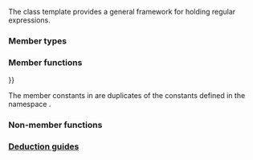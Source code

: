 {{cpp/title|basic_regex}}
{{cpp/regex/basic_regex/navbar}}
{{ddcl|header=regex|since=c++11|1=
template&lt;
    class CharT,
    class Traits = std::regex_traits&lt;CharT&gt;
&gt; class basic_regex;
}}

The class template {{tt|basic_regex}} provides a general framework for holding regular expressions. 

{{cpp/basic char typedefs|regex}}

===Member types===
{{dsc begin}}
{{dsc hitem|Member type|Definition}}
{{dsc|{{tt|value_type}}|{{tt|CharT}}}}
{{dsc|{{tt|traits_type}}|{{tt|Traits}}}}
{{dsc|{{tt|string_type}}|{{tt|Traits::string_type}}}}
{{dsc|{{tt|locale_type}}|{{tt|Traits::locale_type}}}}
{{dsc|{{tt|flag_type}}|{{lc|std::regex_constants::syntax_option_type}}}}
{{dsc end}}

===Member functions===
{{dsc begin}}
{{dsc inc|cpp/regex/basic_regex/dsc constructor}}
{{dsc inc|cpp/regex/basic_regex/dsc destructor}}
{{dsc inc|cpp/regex/basic_regex/dsc operator{{=}}}}
{{dsc inc|cpp/regex/basic_regex/dsc assign}}

{{dsc h2|Observers}}
{{dsc inc|cpp/regex/basic_regex/dsc mark_count}}
{{dsc inc|cpp/regex/basic_regex/dsc flags}}

{{dsc h2|Locale}}
{{dsc inc|cpp/regex/basic_regex/dsc getloc}}
{{dsc inc|cpp/regex/basic_regex/dsc imbue}}

{{dsc h2|Modifiers}}
{{dsc inc|cpp/regex/basic_regex/dsc swap}}

{{dsc h1|Constants}}
{{cpp/regex/syntax option type consts}}
{{dsc end}}
The member constants in {{tt|basic_regex}} are duplicates of the {{rlpt|syntax_option_type}} constants defined in the namespace {{tt|std::regex_constants}}.

===Non-member functions===
{{dsc begin}}
{{dsc inc|cpp/regex/basic_regex/dsc swap2}}
{{dsc end}}

===[[cpp/regex/basic_regex/deduction_guides|Deduction guides]]{{mark since c++17}}===

{{langlinks|ar|de|es|fr|it|ja|ko|pt|ru|zh}}